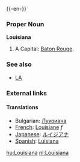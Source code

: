 {{wikipedia}}
{{-en-}}

===Proper Noun===
'''Louisiana'''
#A {{USstate}}  Capital: [[Baton Rouge]].
===See also===
*[[LA]]
===External links===
{{pedialite}}

====Translations====

*Bulgarian: [[Луизиана]]
*[[French]]: [[Louisiane]] ''f''
*[[Japanese]]: [[ルイジアナ]] 
*[[Spanish]]: [[Luisiana]]

[[hu:Louisiana]]
[[nl:Louisiana]]